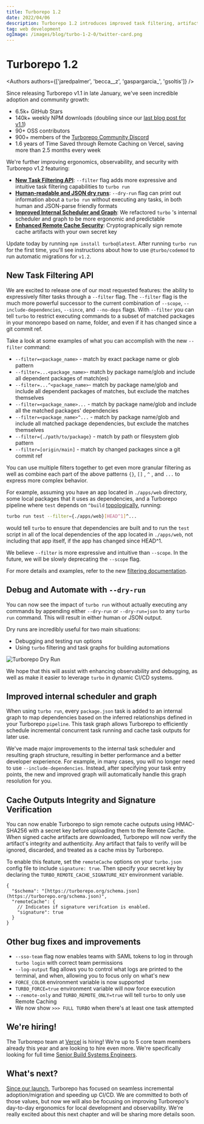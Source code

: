 ```yaml
---
title: Turborepo 1.2
date: 2022/04/06
description: Turborepo 1.2 introduces improved task filtering, artifact signing and integrity, and more!
tag: web development
ogImage: /images/blog/turbo-1-2-0/twitter-card.png
---
```


# Turborepo 1.2


<Authors authors={['jaredpalmer', 'becca__z', 'gaspargarcia_', 'gsoltis']} />

Since releasing Turborepo v1.1 in late January, we've seen incredible adoption and community growth:

- 6.5k+ GitHub Stars
- 140k+ weekly NPM downloads (doubling since our [last blog post for v1.1](/blog/turbo-1-1-0))
- 90+ OSS contributors
- 900+ members of the [Turborepo Community Discord](https://turborepo.org/discord)
- 1.6 years of Time Saved through Remote Caching on Vercel, saving more than 2.5 months every week

We're further improving ergonomics, observability, and security with Turborepo v1.2 featuring:

- [**New Task Filtering API**](#new-task-filtering-api): `--filter` flag adds more expressive and intuitive task filtering capabilities to `turbo run`
- [**Human-readable and JSON dry runs**](#debug-and-automate-with---dry-run): `--dry-run` flag can print out information about a `turbo run` without executing any tasks, in both human and JSON-parse friendly formats
- [**Improved Internal Scheduler and Graph**](#improved-internal-scheduler-and-graph): We refactored `turbo` 's internal scheduler and graph to be more ergonomic and predictable
- [**Enhanced Remote Cache Security**](#cache-outputs-integrity-and-signature-verification): Cryptographically sign remote cache artifacts with your own secret key

Update today by running `npm install turbo@latest`. After running `turbo run` for the first time, you'll see instructions about how to use `@turbo/codemod` to run automatic migrations for `v1.2`.

## New Task Filtering API

We are excited to release one of our most requested features: the ability to expressively filter tasks through a `--filter` flag. The `--filter` flag is the much more powerful successor to the current combination of `--scope`, `--include-dependencies`, `--since`, and `--no-deps` flags. With `--filter` you can tell `turbo` to restrict executing commands to a subset of matched packages in your monorepo based on name, folder, and even if it has changed since a git commit ref.

Take a look at some examples of what you can accomplish with the new `--filter` command:

- `--filter=<package_name>` - match by exact package name or glob pattern
- `--filter=...<package_name>`- match by package name/glob and include all dependent packages of match(es)
- `--filter=...^<package_name>`- match by package name/glob and include all dependent packages of matches, but exclude the matches themselves
- `--filter=<package_name>...` - match by package name/glob and include all the matched packages' dependencies
- `--filter=<package_name>^...` - match by package name/glob and include all matched package dependencies, but exclude the matches themselves
- `--filter={./path/to/package}` - match by path or filesystem glob pattern
- `--filter=[origin/main]` - match by changed packages since a git commit ref

You can use multiple filters together to get even more granular filtering as well as combine each part of the above patterns `{}`, `[]` , `^` , and `...` to express more complex behavior.

For example, assuming you have an app located in `./apps/web` directory, some local packages that it uses as dependencies, and a Turborepo pipeline where `test` depends on `^build` [topologically](https://turborepo.org/docs/glossary#topological-order), running:

```sh
turbo run test --filter={./apps/web}[HEAD^1]^...
```

would tell `turbo` to ensure that dependencies are built and to run the `test` script in all of the local dependencies of the app located in `./apps/web`, not including that app itself, if the app has changed since HEAD^1.

We believe `--filter` is more expressive and intuitive than `--scope`. In the future, we will be slowly deprecating the `--scope` flag.

For more details and examples, refer to the new [filtering documentation](/docs/features/filter).

## Debug and Automate with `--dry-run`

You can now see the impact of `turbo run` without actually executing any commands by appending either `--dry-run` or `--dry-run=json` to any `turbo run` command. This will result in either human or JSON output.

Dry runs are incredibly useful for two main situations:

- Debugging and testing run options
- Using `turbo` filtering and task graphs for building automations

![Turborepo Dry Run](/images/blog/turbo-1-2-0/turbo-dry-run.png)

We hope that this will assist with enhancing observability and debugging, as well as make it easier to leverage `turbo` in dynamic CI/CD systems.

## Improved internal scheduler and graph

When using `turbo run`, every `package.json` task is added to an internal graph to map dependencies based on the inferred relationships defined in your Turborepo `pipeline`. This task graph allows Turborepo to efficiently schedule incremental concurrent task running and cache task outputs for later use.

We've made major improvements to the internal task scheduler and resulting graph structure, resulting in better performance and a better developer experience. For example, in many cases, you will no longer need to use `--include-dependencies`. Instead, after specifying your task entry points, the new and improved graph will automatically handle this graph resolution for you.

## Cache Outputs Integrity and Signature Verification

You can now enable Turborepo to sign remote cache outputs using HMAC-SHA256 with a secret key before uploading them to the Remote Cache. When signed cache artifacts are downloaded, Turborepo will now verify the artifact's integrity and authenticity. Any artifact that fails to verify will be ignored, discarded, and treated as a cache miss by Turborepo.

To enable this feature, set the `remoteCache` options on your `turbo.json` config file to include `signature: true`. Then specify your secret key by declaring the `TURBO_REMOTE_CACHE_SIGNATURE_KEY` environment variable.

```jsonc
{
  "$schema": "[https://turborepo.org/schema.json](https://turborepo.org/schema.json)",
  "remoteCache": {
    // Indicates if signature verifcation is enabled.
    "signature": true
  }
}
```

## Other bug fixes and improvements

- `--sso-team` flag now enables teams with SAML tokens to log in through `turbo login` with correct team permissions
- `--log-output` flag allows you to control what logs are printed to the terminal, and when, allowing you to focus only on what's new
- `FORCE_COLOR` environment variable is now supported
- `TURBO_FORCE=true` environment variable will now force execution
- `--remote-only` and `TURBO_REMOTE_ONLY=true` will tell `turbo` to only use Remote Caching
- We now show `>>> FULL TURBO` when there's at least one task attempted

## We're hiring!

The Turborepo team at [Vercel](https://vercel.com) is hiring! We're up to 5 core team members already this year and are looking to hire even more. We're specifically looking for full time [Senior Build Systems Engineers](https://vercel.com/careers/senior-build-systems-engineer-turborepo-us-4383106004).

## What's next?

[Since our launch](https://turborepo.org/blog/joining-vercel), Turborepo has focused on seamless incremental adoption/migration and speeding up CI/CD. We are committed to both of those values, but now we will also be focusing on improving Turborepo's day-to-day ergonomics for local development and observability. We're really excited about this next chapter and will be sharing more details soon.
